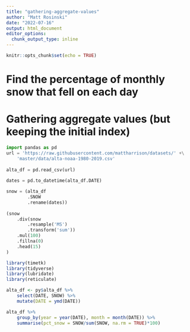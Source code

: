 ```yaml
---
title: "gathering-aggregate-values"
author: "Matt Rosinski"
date: "2022-07-16"
output: html_document
editor_options: 
  chunk_output_type: inline
---
```


```r
knitr::opts_chunk$set(echo = TRUE)
```

# Find the percentage of monthly snow that fell on each day
# Gathering aggregate values (but keeping the initial index)
```python
import pandas as pd
url = 'https://raw.githubusercontent.com/mattharrison/datasets/' +\
    'master/data/alta-noaa-1980-2019.csv'
    
alta_df = pd.read_csv(url)
    
dates = pd.to_datetime(alta_df.DATE)

snow = (alta_df
        .SNOW
        .rename(dates))
        
(snow
    .div(snow
        .resample('MS')
        .transform('sum'))
    .mul(100)
    .fillna(0)
    .head(15)
)

```


```r

library(timetk)
library(tidyverse)
library(lubridate)
library(reticulate)

alta_df <- py$alta_df %>%
    select(DATE, SNOW) %>%
    mutate(DATE = ymd(DATE))

alta_df %>%
    group_by(year = year(DATE), month = month(DATE)) %>%
    summarise(pct_snow = SNOW/sum(SNOW, na.rm = TRUE)*100)


```

